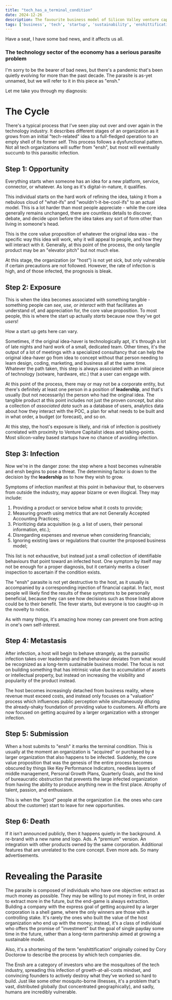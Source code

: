 ```yaml
---
title: "tech_has_a_terminal_condition"
date: 2024-12-26
description: The favourite business model of Silicon Valley venture capitalists, start-up founders, and executives at Big Tech corporate entities suffers from a terminal condition, and it may be too late for things to recover. Explore the process by which organizations go from a healthy idea to an empty husk.
tags: ['business', 'tech', 'startup', 'sustainability', 'enshittification']
---
```


Have a seat, I have some bad news, and it affects us all.

### The technology sector of the economy has a serious parasite problem

I'm sorry to be the bearer of bad news, but there's a pandemic that's been quietly evolving for more than the past decade. The parasite is as-yet unnamed, but we will refer to it in this piece as "ensh."

Let me take you through my diagnosis:

# The Cycle

There's a typical process that I've seen play out over and over again in the technology industry. It describes different stages of an organization as it grows from an initial "tech-related" idea to a full-fledged operation to an empty shell of its former self. This process follows a dysfunctional pattern. Not all tech organizations will suffer from "ensh", but most will eventually succumb to this parasitic infection.

## Step 1: Opportunity

Everything starts when someone has an idea for a new platform, service, connector, or whatever. As long as it's digital-in-nature, it qualifies.

This individual starts on the hard work of refining the idea, taking it from a nebulous cloud of "what-ifs" and "wouldn't-it-be-cool-ifs" to an actual model. This is a lot harder than most people appreciate - while the core idea generally remains unchanged, there are countless details to discover, debate, and decide upon before the idea takes any sort of form other than living in someone's head.

This is the core value proposition of whatever the original idea was - the specific way this idea will work, why it will appeal to people, and how they will interact with it. Generally, at this point of the process, the only tangile product may be an "elevator pitch" but not much else.

At this stage, the organization (or "host") is not yet sick, but only vulnerable if certain precautions are not followed. However, the rate of infection is high, and of those infected, the prognosis is bleak.

## Step 2: Exposure

This is when the idea becomes associated with something tangible - something people can _see, use, or interact with_ that facilitates an understand of, and appreciation for, the core value proposition. To most people, this is where the start up actually _starts_ because now they've got _users_!

How a start up gets here can vary.

Sometimes, if the original idea-haver is technologically apt, it's through a lot of late nights and hard work of a small, dedicated team. Other times, it's the output of a lot of meetings with a specialized consultancy that can help the original idea-haver go from idea to concept without that person needing to learn design, coding, marketing, and business all at the same time. Whatever the path taken, this step is always associated with an initial piece of technology (sotware, hardware, etc.) that a user can engage with.

At this point of the process, there may or may not be a corporate entity, but there's definitely at least one person in a position of __leadership__, and that's usually (but not necessarily) the person who had the original idea. The tangible product at this point includes not just the proven concept, but also a collection of _associated data_ such as a database of users, analytics data about how they interact with the POC, a plan for what needs to be built and in what order, a budget (or forecast), and so on.

At this step, the host's exposure is likely, and risk of infection is positively correlated with proximity to Venture Capitalist ideas and talking-points. Most silicon-valley based startups have no chance of avoiding infection.

## Step 3: Infection

Now we're in the danger zone: the step where a host becomes vulnerable and ensh begins to pose a threat. The determining factor is down to the decision by the __leadership__ as to how they wish to grow.

Symptoms of infection manifest at this point in behaviour that, to observers from outside the industry, may appear bizarre or even illogical. They may include:

1. Providing a product or service below what it costs to provide;
2. Measuring growth using metrics that are not Generally Accepted Accounting Practices;
3. Prioritizing data acquisition (e.g. a list of users, their personal information, etc.);
4. Disregarding expenses and revenue when considering financials;
5. Ignoring existing laws or regulations that counter the proposed business model;

This list is not exhaustive, but instead just a small collection of identifiable behaviours that point toward an infected host. One symptom by itself may not be enough for a proper diagnosis, but it certainly merits a closer inspection to ascertain if the condition exists.

The "ensh" parasite is not yet destructive to the host, as it usually is accompanied by a corresponding injection of financial capital. In fact, most people will likely find the results of these symptoms to be personally beneficial, because they can see how decisions such as those listed above could be to their benefit. The fever starts, but everyone is too caught-up in the novelty to notice.

As with many things, it's amazing how money can prevent one from acting in one's own self-interest.

## Step 4: Metastasis

After infection, a host will begin to behave strangely, as the parasitic infection takes over leadership and the behaviour deviates from what would be recognized as a long-term sustainable business model. The focus is not on building something that has intrinsic value due to accumulation of assets or intellectual property, but instead on increasing the visibility and popularity of the product instead.

The host becomes increasingly detached from business reality, where revenue must exceed costs, and instead only focuses on a "valuation" process which influences public perception while simultaneously diluting the already-shaky foundation of providing value to customers. All efforts are now focused on getting acquired by a larger organization with a stronger infection.

## Step 5: Submission

When a host submits to "ensh" it marks the terminal condition. This is usually at the moment an organization is "acquired" or purchased by a larger organization that also happens to be infected. Suddenly, the core value proposition that was the genesis of the entire process becomes obscured by things like Key Performance Indicators, needless layers of middle management, Personal Growth Plans, Quarterly Goals, and the kind of bureaucratic obstruction that prevents the large infected organization from having the ability to produce anything new in the first place. Atrophy of talent, passion, and enthusiasm.

This is when the "good" people at the organization (i.e. the ones who care about the customer) start to leave for new opportunities.

## Step 6: Death

If it isn't announced publicly, then it happens quietly in the background. A re-brand with a new name and logo. Ads. A "premium" version. An integration with other products owned by the same corporation. Additional features that are unrelated to the core concept. Even more ads. So many advertisements.

# Revealing the Parasite

The parasite is composed of individuals who have one objective: extract as much money as possible. They may be willing to put money in first, in order to extract more in the future, but the end-game is always extraction. Building a company with the express goal of getting acquired by a larger corporation is a shell game, where the only winners are those with a controlling stake. It's rarely the ones who built the value of the host organization who end up with the money; instead, it's a class of individual who offers the promise of "investment" but the goal of single payday some time in the future, rather than a long-term partnership aimed at growing a sustainable model.

Also, it's a shortening of the term "enshittification" originally coined by Cory Doctorow to describe the process by which tech companies die.

The Ensh are a category of investors who are the mosquitoes of the tech industry, spreading this infection of growth-at-all-costs mindset, and convincing founders to actively destroy what they've worked so hard to build. Just like some other mosquito-borne illnesses, it's a problem that's vast, distributed globally (but concentrated geographically), and sadly, humans are incredibly vulnerable.